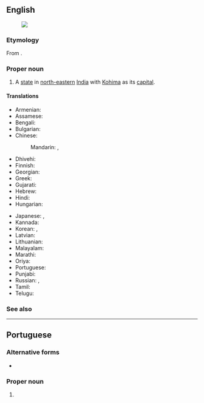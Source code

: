 ==English==
{{wikipedia}}
[[Image:Nagaland in India (disputed hatched).svg|thumb|]]

===Etymology===
From {{af|en|Naga|-land}}.

===Proper noun===
{{en-proper noun}}

# A [[state]] in [[north-eastern]] [[India]] with [[Kohima]] as its [[capital]].

====Translations====
{{trans-top|state}}
* Armenian: {{t|hy|Նագալենդ}}
* Assamese: {{t|as|নাগালেণ্ড|sc=Beng|tr=nāgālēṇḍ}}
* Bengali: {{t|bn|নাগাল্যান্ড|sc=Beng|tr=nāgālyānḍ}}
* Bulgarian: {{t|bg|Нагаланд|sc=Cyrl}}
* Chinese:
*: Mandarin: {{t|cmn|那加蘭邦|sc=Hani}}, {{t|cmn|那加兰邦|tr=Nàjiālán-bāng|sc=Hani}}
* Dhivehi: {{t|dv|ނާގަލޭންޑު|sc=Thaa}}
* Finnish: {{t|fi|Nagaland}}
* Georgian: {{t|ka|ნაგალენდი}}
* Greek: {{t+|el|Ναγκαλάντ}}
* Gujarati: {{t|gu|નાગાલેંડ|sc=Gujr|tr=nāgālēṇḍ}}
* Hebrew: {{t|he|נאגאלנד}}
* Hindi: {{t|hi|नागालैंड|tr=nāgālaiṇḍ}}
* Hungarian: {{t+|hu|Nágaföld}}
{{trans-mid}}
* Japanese: {{t|ja|ナガランド州|tr=Nagarando-shū}}, {{t|ja|ナガランド|tr=Nagarando}}
* Kannada: {{t|kn|ನಾಗಲ್ಯಂಡ್|sc=Knda}}
* Korean: {{t|ko|나갈랜드 주|sc=Kore|tr=nagallaendeu ju}}, {{t|ko|나갈랜드|sc=Kore|tr=nagallaendeu}}
* Latvian: {{t|lv|Nāgālenda}}
* Lithuanian: {{t|lt|Nagalandas}}
* Malayalam: {{t|ml|നാഗാലാ‌ൻഡ്|sc=Mlym}}
* Marathi: {{t|mr|नागालँड|sc=Deva|tr=nāgālam̐ḍ}}
* Oriya: {{t|or|ନାଗାଲାଣ୍ଡ|sc=Orya|tr=nāgālāṇḍ}}
* Portuguese: {{t|pt|Nagaland}}
* Punjabi: {{t|pa|ਨਾਗਾਲੈਂਡ|sc=Guru|tr=nāgālaiṇḍ}}
* Russian: {{t|ru|На́галенд|m}}, {{t|ru|Нагале́нд|m}}
* Tamil: {{t+|ta|நாகாலாந்து|sc=Taml}}
* Telugu: {{t+|te|నాగాలాండ్}}
{{trans-bottom}}

===See also===
{{list:states of India/en}}

----

==Portuguese==

===Alternative forms===
* {{l|pt|Nagalândia}} {{qualifier|rare}}

===Proper noun===
{{pt-proper noun|f}}

# {{place|pt|state|in northeastern|c/India|t1=Nagaland}}